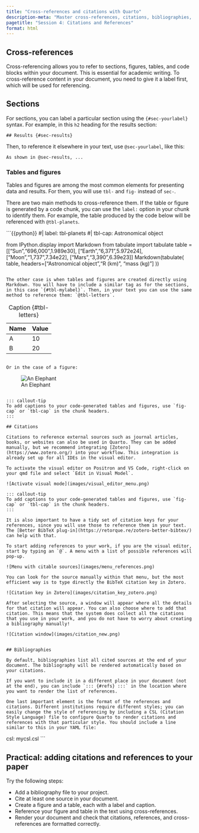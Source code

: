 ```yaml
---
title: "Cross-references and citations with Quarto"
description-meta: "Master cross-references, citations, bibliographies, and tables/figures in Quarto for academic publishing."
pagetitle: "Session 4: Citations and References"
format: html
---
```


## Cross-references

Cross-referencing allows you to refer to sections, figures, tables, and code blocks within your document. This is essential for academic writing. To cross-reference content in your document, you need to give it a label first, which will be used for referencing.

## Sections

For sections, you can label a particular section using the `{#sec-yourlabel}` syntax. For example, in this `h2` heading for the results section:

```
## Results {#sec-results}
```

Then, to reference it elsewhere in your text, use `@sec-yourlabel`, like this:

```
As shown in @sec-results, ...
```

### Tables and figures

Tables and figures are among the most common elements for presenting data and results. For them, you will use `tbl-` and `fig-` instead of `sec-`.

There are two main methods to cross-reference them. If the table or figure is generated by a code chunk, you can use the `label:` option in your chunk to identify them. For example, the table produced by the code below will be referenced with `@tbl-planets`.

```{{python}}
#| label: tbl-planets
#| tbl-cap: Astronomical object

from IPython.display import Markdown
from tabulate import tabulate
table = [["Sun","696,000",1.989e30],
         ["Earth","6,371",5.972e24],
         ["Moon","1,737",7.34e22],
         ["Mars","3,390",6.39e23]]
Markdown(tabulate(
  table, 
  headers=["Astronomical object","R (km)", "mass (kg)"]
))
```

The other case is when tables and figures are created directly using Markdown. You will have to include a similar tag as for the sections, in this case `{#tbl-mylabel}`. Then, in your text you can use the same method to reference them: `@tbl-letters`.

```
| Name  | Value |
|-------|-------|
| A     | 10    |
| B     | 20    |

: Caption {#tbl-letters}
```

Or in the case of a figure:

```
![An Elephant](elephant.png){#fig-elephant}
```

::: callout-tip
To add captions to your code-generated tables and figures, use `fig-cap` or `tbl-cap` in the chunk headers.
:::

## Citations

Citations to reference external sources such as journal articles, books, or websites can also be used in Quarto. They can be added manually, but we recommend integrating [Zotero](https://www.zotero.org/) into your workflow. This integration is already set up for all IDEs in the visual editor.

To activate the visual editor on Positron and VS Code, right-click on your qmd file and select `Edit in Visual Model`.

![Activate visual mode](images/visual_editor_menu.png)

::: callout-tip
To add captions to your code-generated tables and figures, use `fig-cap` or `tbl-cap` in the chunk headers.
:::

It is also important to have a tidy set of citation keys for your references, since you will use those to reference them in your text. The [Better BibTeX plug-in](https://retorque.re/zotero-better-bibtex/) can help with that.

To start adding references to your work, if you are the visual editor, start by typing an `@`. A menu with a list of possible references will pop-up.

![Menu with citable sources](images/menu_references.png)

You can look for the source manually within that menu, but the most efficient way is to type directly the BibTeX citation key in Zotero.

![Citation key in Zotero](images/citation_key_zotero.png)

After selecting the source, a window will appear where all the details for that citation will appear. You can also choose where to add that citation. This means that the system does collect all the citations that you use in your work, and you do not have to worry about creating a bibliography manually!

![Citation window](images/citation_new.png)


## Bibliographies

By default, bibliographies list all cited sources at the end of your document. The bibliography will be rendered automatically based on your citations.

If you want to include it in a different place in your document (not at the end), you can include `::: {#refs} :::` in the location where you want to render the list of references.

One last important element is the format of the references and citations. Different institutions require different styles; you can easily change the style of referencing by including a CSL (Citation Style Language) file to configure Quarto to render citations and references with that particular style. You should include a line similar to this in your YAML file:

```
csl: mycsl.csl
```

## Practical: adding citations and references to your paper

Try the following steps:

- Add a bibliography file to your project.
- Cite at least one source in your document.
- Create a figure and a table, each with a label and caption.
- Reference your figure and table in the text using cross-references.
- Render your document and check that citations, references, and cross-references are formatted correctly.